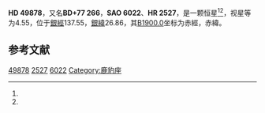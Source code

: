 {{Starbox begin
| name = HD 49878
}}
{{Starbox observe
| epoch = [[J2000.0|J2000.0]]
| constell = {{星座名待查}}<ref name=SIMBAD>{{cite web
 | url=http://simbad.u-strasbg.fr/simbad/sim-id?Ident=HR+2527
 | title =Pulsating variable Star
 | publisher=Centre de Données astronomiques de Strasbourg
 | work=SIMBAD
 | accessdate=2012-07-13}}</ref><ref name=DATA>{{cite web
 | url=http://vizier.u-strasbg.fr/viz-bin/VizieR-5?-out.add=.&-source=5050&-corr=PK=HR&-out.max=9999&HR=2527
 | title=VizieR Detailed Page
 | accessdate=2012-07-13
 | archive-date=2019-02-16
 | archive-url=https://web.archive.org/web/20190216113349/http://vizier.u-strasbg.fr/viz-bin/VizieR-5?-out.add=.&-source=5050&-corr=PK=HR&-out.max=9999&HR=2527
 | dead-url=no
 }}</ref>
| 星官 = 
| ra = {{RA|7|0|4}}<ref name=SIMBAD /><ref name=DATA />
| dec = {{DEC|+76|58|39}}<ref name=SIMBAD /><ref name=DATA />
| appmag_v = 4.55<ref name=SIMBAD /><ref name=DATA />
}}
{{Starbox character
| class = K4III<ref name=SIMBAD /><ref name=DATA />
| b-v = 1.36<ref name=SIMBAD /><ref name=DATA />
| u-b = 1.66<ref name=SIMBAD /><ref name=DATA />
| r-i = 0.71<ref name=SIMBAD /><ref name=DATA />
| variable = 
}}
{{Starbox astrometry
| radial_v = 1.66
| prop_mo_ra = -26
| parallax = 0.023
| p_error = 
}}
{{Starbox catalog
| names =BD+77 266，[[SAO星表|SAO]] 6022，[[HD星表|HD]] 49878，[[HR星表|HR]] 2527}}
{{Starbox reference |Simbad=HR+2527}}
{{Starbox end}}

'''HD 49878'''，又名'''BD+77 266'''，'''SAO 6022'''、'''HR 2527'''，是一颗恒星<ref name=SIMBAD /><ref name=DATA />，视星等为4.55，位于[[銀道座標系|銀經]]137.55，[[銀道座標系|銀緯]]26.86，其[[B1900.0|B1900.0]]坐标为赤經{{RA|6|45|29.1}}，赤緯{{DEC|+77|26.86|18}}。

== 参考文献 ==
{{reflist}}

{{star-stub}}

[[Category:HD和HDE天體|49878]]
[[Category:HR天體|2527]]
[[Category:SAO天體|6022]]
[[Category:鹿豹座|Category:鹿豹座]]